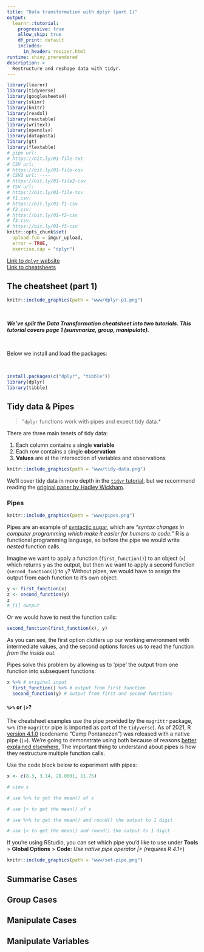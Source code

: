 ```yaml
---
title: "Data transformation with dplyr (part 1)"
output: 
  learnr::tutorial:
    progressive: true
    allow_skip: true
    df_print: default
    includes:
      in_header: resizer.html
runtime: shiny_prerendered
description: >
  Restructure and reshape data with tidyr.
---
```


```r
library(learnr)
library(tidyverse)
library(googlesheets4)
library(skimr)
library(knitr)
library(readxl)
library(reactable)
library(writexl)
library(openxlsx)
library(datapasta)
library(gt)
library(flextable)
# pipe url: 
# https://bit.ly/01-file-txt 
# CSV url: 
# https://bit.ly/01-file-csv 
# CSV2 url: ----
# https://bit.ly/01-file2-csv 
# TSV url:
# https://bit.ly/01-file-tsv 
# f1.csv: 
# https://bit.ly/01-f1-csv 
# f2.csv: 
# https://bit.ly/01-f2-csv
# f3.csv: 
# https://bit.ly/01-f3-csv 
knitr::opts_chunk$set(
  upload.fun = imgur_upload, 
  error = TRUE,
  exercise.cap = "dplyr")
```

[Link to `dplyr` website](https://dplyr.tidyverse.org/)  
[Link to cheatsheets](https://www.rstudio.com/resources/cheatsheets/) 

## The cheatsheet (part 1)

```r
knitr::include_graphics(path = "www/dplyr-p1.png")
```

<br>

***We've split the Data Transformation cheatsheet into two tutorials. This tutorial covers page 1 (summarize, group, manipulate).***

<br>

Below we install and load the packages:

<br>

```r
install.packages(c("dplyr", "tibble"))
library(dplyr)
library(tibble)
```

## Tidy data & Pipes

> "`dplyr` functions work with pipes and expect tidy data.*

There are three main tenets of tidy data:

1. Each column contains a single **variable**  
2. Each row contains a single **observation**  
3. **Values** are at the intersection of variables and observations  

```r
knitr::include_graphics(path = "www/tidy-data.png")
```

We'll cover tidy data in more depth in the [`tidyr` tutorial](https://mjfrigaard.github.io/cheatsheetR/tutorials/tidyr-p1.html), but we recommend reading the [original paper by Hadley Wickham](https://doi.org/10.18637/jss.v059.i10). 

### Pipes 

```r
knitr::include_graphics(path = "www/pipes.png")
```

Pipes are an example of [syntactic sugar](https://www.techopedia.com/definition/10212/syntactic-sugar#:~:text), which are "*syntax changes in computer programming which make it easier for humans to code.*" R is a functional programming language, so before the pipe we would write *nested* function calls. 

Imagine we want to apply a function (`first_function()`) to an object (`x`) which returns  `y` as the output, but then we want to apply a second function (`second_function()`) to `y`? Without pipes, we would have to assign the output from each function to it's own object:

```r
y <- first_function(x)
z <- second_function(y)
z
# [1] output
```

Or we would have to nest the function calls:

```r
second_function(first_function(x), y)
```

As you can see, the first option clutters up our working environment with intermediate values, and the second options forces us to read the function *from the inside out*. 

Pipes solve this problem by allowing us to 'pipe' the output from one function into subsequent functions:

```r
x %>% # original input
  first_function() %>% # output from first function
  second_function(y) # output from first and second functions
```

#### `%>%` or `|>`?

The cheatsheet examples use the pipe provided by the `magrittr` package, `%>%` (the `magrittr` pipe is imported as part of the `tidyverse`). As of 2021, R [version 4.1.0](https://stat.ethz.ch/pipermail/r-announce/2021/000670.html) (codename "Camp Pontanezen") was released with a native pipe (`|>`). We're going to demonstrate using both because of reasons [better explained elsewhere.](https://r4ds.hadley.nz/workflow-pipes.html#vs) The important thing to understand about pipes is how they restructure multiple function calls.

Use the code block below to experiment with pipes: 

```r
x <- c(8.3, 3.14, 28.0001, 11.75)
```


```r
# view x

# use %>% to get the mean() of x

# use |> to get the mean() of x

# use %>% to get the mean() and round() the output to 1 digit

# use |> to get the mean() and round() the output to 1 digit

```


If you're using RStudio, you can set which pipe you'd like to use under **Tools** > **Global Options** > **Code**: *Use native pipe operator |> (requires R 4.1+*) 

```r
knitr::include_graphics(path = "www/set-pipe.png")
```

## Summarise Cases  

## Group Cases 

## Manipulate Cases 

## Manipulate Variables  




